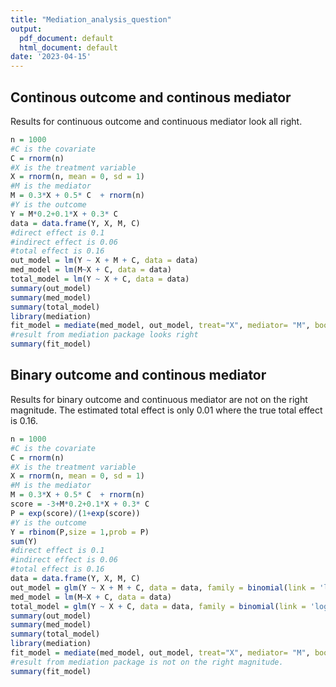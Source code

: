 ```yaml
---
title: "Mediation_analysis_question"
output:
  pdf_document: default
  html_document: default
date: '2023-04-15'
---
```

## Continous outcome and continous mediator
Results for continuous outcome and continuous mediator look all right. 
```r
n = 1000
#C is the covariate
C = rnorm(n)
#X is the treatment variable
X = rnorm(n, mean = 0, sd = 1)
#M is the mediator
M = 0.3*X + 0.5* C  + rnorm(n)
#Y is the outcome
Y = M*0.2+0.1*X + 0.3* C 
data = data.frame(Y, X, M, C)
#direct effect is 0.1
#indirect effect is 0.06
#total effect is 0.16
out_model = lm(Y ~ X + M + C, data = data)
med_model = lm(M~X + C, data = data)
total_model = lm(Y ~ X + C, data = data)
summary(out_model)
summary(med_model)
summary(total_model)
library(mediation)
fit_model = mediate(med_model, out_model, treat="X", mediator= "M", boot=T, boot.ci.type = "bca")
#result from mediation package looks right
summary(fit_model)

```

## Binary outcome and continous mediator
Results for binary outcome and continuous mediator are not on the right magnitude. The estimated total effect is only 0.01 where the true total effect is 0.16.

```r
n = 1000
#C is the covariate
C = rnorm(n)
#X is the treatment variable
X = rnorm(n, mean = 0, sd = 1)
#M is the mediator
M = 0.3*X + 0.5* C  + rnorm(n)
score = -3+M*0.2+0.1*X + 0.3* C 
P = exp(score)/(1+exp(score))
#Y is the outcome
Y = rbinom(P,size = 1,prob = P)
sum(Y)
#direct effect is 0.1
#indirect effect is 0.06
#total effect is 0.16
data = data.frame(Y, X, M, C)
out_model = glm(Y ~ X + M + C, data = data, family = binomial(link = 'logit'))
med_model = lm(M~X + C, data = data)
total_model = glm(Y ~ X + C, data = data, family = binomial(link = 'logit'))
summary(out_model)
summary(med_model)
summary(total_model)
library(mediation)
fit_model = mediate(med_model, out_model, treat="X", mediator= "M", boot=T, boot.ci.type = "bca")
#result from mediation package is not on the right magnitude.
summary(fit_model)
```
